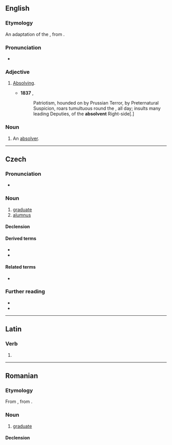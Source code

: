 {{also|Absolvent}}
==English==

===Etymology===
An adaptation of the {{etyl|la|en}} {{m|la|absolvēns||absolving|pos=stem: {{m|la||absolvent-}}}}, from {{m|la|absolvō||I absolve}}.

===Pronunciation===
* {{a|US}} {{IPA|en|/æbˈzɑlv.n̩t/|/əbˈzɑlv.n̩t/|/æbˈsɑlv.n̩t/|/əbˈsɑlv.n̩t/}}

===Adjective===
{{en-adj}}

# {{lb|en|rare}} [[absolving|Absolving]].
#* '''1837''' {{w|Thomas Carlyle}}, ''{{w|The French Revolution: A History}}''
#*: Patriotism, hounded on by Prussian Terror, by Preternatural Suspicion, roars tumultuous round the {{w|Salle du Manège|Salle de Manége}}, all day; insults many leading Deputies, of the '''absolvent''' Right-side[.]

===Noun===
{{en-noun}}

# {{lb|en|rare}} An [[absolver]].

----

==Czech==

===Pronunciation===
* {{cs-IPA}}

===Noun===
{{cs-noun|g=m-an|f=absolventka}}

# [[graduate]] {{gloss|from a university}}
# [[alumnus]] {{gloss|graduate of an educational institution}}

====Declension====
{{cs-decl-noun-auto|ma|absolve|n|t}}

====Derived terms====
* {{l|cs|absolventka}}
* {{l|cs|absolventský}}

====Related terms====
* {{l|cs|absolvovat}}

===Further reading===
* {{R:PSJC}}
* {{R:SSJC}}

----

==Latin==

===Verb===
{{la-verb-form|absolvent}}

# {{inflection of|la|absolvō||3|p|futr|actv|indc}}

----

==Romanian==

===Etymology===
From {{bor|ro|de|Absolvent}}, from {{der|ro|la|absolvens}}.

===Noun===
{{ro-noun|m|absolvenți|f=absolventă}}

# [[graduate]]

====Declension====
{{ro-noun-m|pl=absolvenți}}